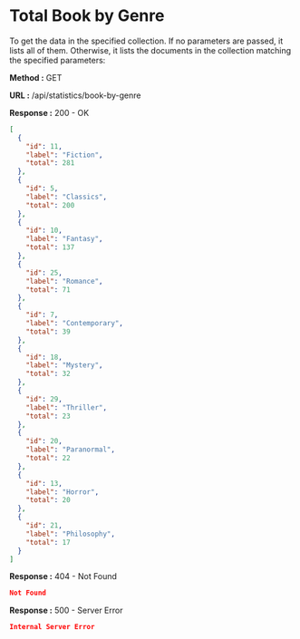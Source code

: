 
# Total Book by Genre

To get the data in the specified collection. If no parameters are passed, it lists all of them.
Otherwise, it lists the documents in the collection matching the specified parameters:

**Method :** <Badge variant="success">GET</Badge>

**URL :** <Badge variant="dark">/api/statistics/book-by-genre</Badge>

**Response :** <BadgeOutline variant="success">200 - OK</BadgeOutline>

```json
[
  {
    "id": 11,
    "label": "Fiction",
    "total": 281
  },
  {
    "id": 5,
    "label": "Classics",
    "total": 200
  },
  {
    "id": 10,
    "label": "Fantasy",
    "total": 137
  },
  {
    "id": 25,
    "label": "Romance",
    "total": 71
  },
  {
    "id": 7,
    "label": "Contemporary",
    "total": 39
  },
  {
    "id": 18,
    "label": "Mystery",
    "total": 32
  },
  {
    "id": 29,
    "label": "Thriller",
    "total": 23
  },
  {
    "id": 20,
    "label": "Paranormal",
    "total": 22
  },
  {
    "id": 13,
    "label": "Horror",
    "total": 20
  },
  {
    "id": 21,
    "label": "Philosophy",
    "total": 17
  }
]
```

**Response :** <BadgeOutline variant="warning">404 - Not Found</BadgeOutline>

```json
Not Found
```

**Response :** <BadgeOutline variant="danger">500 - Server Error</BadgeOutline>

```json
Internal Server Error
```
